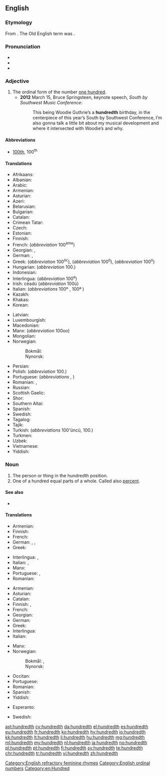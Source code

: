 ==English==
{{number box|en|100}}

===Etymology===
From {{suffix|en|hundred|th}}. The Old English term was {{m|ang|hundtēontigoþa}}.

===Pronunciation===
* {{IPA|/ˈhʌndɹɛdθ/|lang=en}}
* {{enPR|hŭn′drĕdth}}
* {{hyphenation|hun|dredth|lang=en}}
{{rfap|en}}

===Adjective===
{{en-adj|-}}

# The ordinal form of the number [[hundred|one hundred]].
#* '''2012''' March 15, Bruce Springsteen, keynote speech, ''South by Southwest Music Conference'':
#*: This being Woodie Guthrie’s a '''hundredth''' birthday, in the centerpiece of this year’s South by Southwest Conference, I’m also gonna talk a little bit about my musical development and where it intersected with Woodie’s and why.

====Abbreviations====
* [[100th]], 100<sup>th</sup>

====Translations====
{{trans-top|ordinal of 100}}
* Afrikaans: {{t|af|honderdste}}
* Albanian: {{t|sq|i njëqindtë}}
* Arabic: {{t|ar|بالغ جزءا من المئَة}}
* Armenian: {{t+|hy|հարյուրերորդ}}
* Asturian: {{t+|ast|centésimu}}
* Azeri: {{t|az|yüzüncü}}
* Belarusian: {{t|be|сотый|sc=Cyrl}}
* Bulgarian: {{t+|bg|стотен|sc=Cyrl}}
* Catalan: {{t|ca|centèsim}}
* Crimean Tatar: {{t|crh|yüzünci}}
* Czech: {{t+|cs|stý}}
* Estonian: {{t|et|sajandik}}
* Finnish: {{t+|fi|sadas}}
* French: {{t+|fr|centième}} (''abbreviation'' 100<sup>ème</sup>)
* Georgian: {{t|ka|მეასე}}, {{t|ka|მე-100}}
* German: {{t+|de|hundertste}}, {{t+|de|einhundertste}}
* Greek: {{t+|el|εκατοστός|m}} (''abbreviation'' 100<sup>ός</sup>), {{t+|el|εκατοστή|f}} (''abbreviation'' 100<sup>ή</sup>), {{t+|el|εκατοστό|n}} (''abbreviation'' 100<sup>ό</sup>)
* Hungarian: {{t+|hu|századik}} (''abbreviation'' 100.)
* Indonesian: {{t|id|keseratus}}
* Interlingua: {{t|ia|centesime}} (''abbreviation'' 100<sup>e</sup>)
* Irish: céadú (''abbreviation'' 100ú)
* Italian: {{t+|it|centesimo}} (''abbreviations'' 100º {{g|m}}, 100ª {{g|f}})
* Kazakh: {{t|kk|жүздік|sc=Cyrl}}
* Khakas: {{t|kjh|чӱзінӌі|sc=Cyrl}}
* Korean: {{t+|ko|백째|sc=Kore}}
{{trans-mid}}
* Latvian: {{t|lv|simtais}}
* Luxembourgish: {{t|lb|honnertst}}
* Macedonian:  {{t|mk|стоти|sc=Cyrl}}
* Manx: {{t|gv|keeadoo}} (''abbreviation'' 100oo)
* Mongolian: {{t|mn|зуудугаар|sc=Cyrl}}
* Norwegian:
*: Bokmål: {{t|nb|hundrede}}
*: Nynorsk: {{t|nn|hundrede}}
* Persian: {{t+|fa|صدم|tr=sadom|sc=fa-Arab}}
* Polish: {{t+|pl|setny}} (''abbreviation'' 100.)
* Portuguese: {{t+|pt|centésimo}} (''abbreviations'' {{t|pt|100º|m}}, {{t|pt|100ª|f}})
* Romanian: {{t+|ro|sutălea|m|alt=al o sutălea}}, {{t|ro|suta|f|alt=a o suta}}
* Russian: {{t+|ru|со́тый}}
* Scottish Gaelic: {{t|gd|ceudamh}}
* Shor: {{t|cjs|чӱзинчи}}
* Southern Altai: {{t|alt|јӱзинчи|tr=cüzinçi}}
* Spanish: {{t+|es|centésimo}}
* Swedish: {{t+|sv|hundrade}}
* Tagalog: {{t|tl|pang-isang daan}}
* Tajik: {{t|tg|шашсадуми|sc=Cyrl}}
* Turkish: {{t+|tr|yüzüncü}} (''abbreviations'' 100'üncü, 100.)
* Turkmen: {{t|tk|ýüzünji}}
* Uzbek: {{t+|uz|yuzinchi}}
* Vietnamese: {{t|vi|thứ một trăm}}
* Yiddish: {{t|yi|הונדערטסט|sc=Hebr}}
{{trans-bottom}}

===Noun===
{{en-noun}}

# The person or thing in the hundredth position.
# One of a hundred equal parts of a whole. Called also [[percent]].

====See also====
* {{l|en|one-hundredth}}

====Translations====
{{trans-top|person or thing in the hundredth position}}
* Armenian: {{t+|hy|հարյուրերորդ}}
* Finnish: {{t+|fi|sadas}}
* French: {{t+|fr|centième|m|f}}
* German: {{t|de|Hundertster|m}}, {{t|de|Hundertste|f}}, {{t|de|Hundertstes|n}}
* Greek: {{t+|el|εκατοστός|m}}
{{trans-mid}}
* Interlingua: {{t|ia|centesimo|m}}, {{t|ia|centesima|f}}
* Italian: {{t+|it|centesimo|m}}, {{t|it|centesima|f}}
* Manx: {{t|gv|keeadoo|alt=(yn) keeadoo}}
* Portuguese: {{t+|pt|centésimo|m}}, {{t|pt|centésima|f}}
* Romanian: {{t+|ro|sutălea}}
{{trans-bottom}}

{{trans-top|one of a hundred equal parts of a whole}}
* Armenian: {{t+|hy|հարյուրերորդ}}
* Asturian: {{t+|ast|centésimu|m}}
* Catalan: {{t|ca|centèsim|m}}
* Finnish: {{t|fi|sadasosa}}, {{t|fi|sadannes}}
* French: {{t+|fr|centième|m}}
* Georgian: {{t|ka|მეასედი}}
* German: {{t|de|Hunderstel|m|n}}
* Greek: {{t+|el|εκατοστό|n}}
* Interlingua: {{t|ia|centesimo}}
* Italian: {{t+|it|centesimo|m}}
{{trans-mid}}
* Manx: {{t|gv|keeadoo}}
* Norwegian:
*: Bokmål: {{t|nb|hundredel|m}}, {{t|nb|hundrededel|m}}
*: Nynorsk: {{t|nn|hundredel|m}}
* Occitan: {{t|oc|centesim|m}}
* Portuguese: {{t+|pt|centésimo|m}}
* Romanian: {{t+|ro|sutime|f}}
* Spanish: {{t+|es|centésimo|m}}
* Yiddish: {{t|yi|הונדערטסטל|n}}
{{trans-bottom}}

{{checktrans-top}}
* Esperanto: {{t-check|eo|centono}}
{{trans-mid}}
* Swedish: {{t+check|sv|hundradel|c}}
{{trans-bottom}}

[[Category:English refractory feminine rhymes]]
[[Category:English ordinal numbers]]
[[Category:en:Hundred]]

[[ast:hundredth]]
[[cy:hundredth]]
[[da:hundredth]]
[[el:hundredth]]
[[es:hundredth]]
[[eu:hundredth]]
[[fr:hundredth]]
[[ko:hundredth]]
[[hy:hundredth]]
[[io:hundredth]]
[[kk:hundredth]]
[[lt:hundredth]]
[[li:hundredth]]
[[hu:hundredth]]
[[mg:hundredth]]
[[ml:hundredth]]
[[my:hundredth]]
[[nl:hundredth]]
[[ja:hundredth]]
[[no:hundredth]]
[[pl:hundredth]]
[[pt:hundredth]]
[[fi:hundredth]]
[[sv:hundredth]]
[[te:hundredth]]
[[chr:hundredth]]
[[tr:hundredth]]
[[vi:hundredth]]
[[zh:hundredth]]